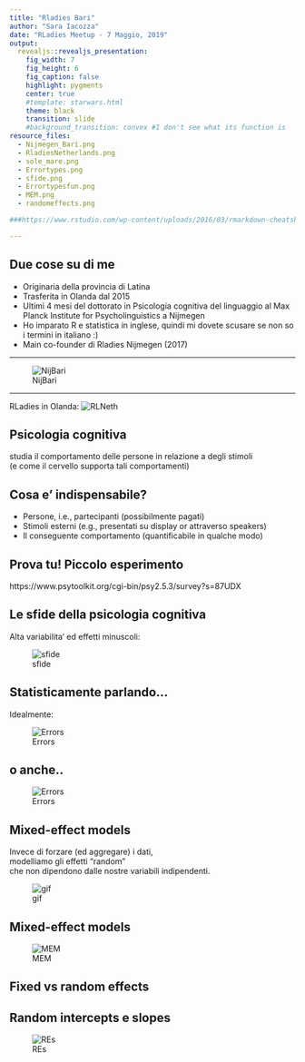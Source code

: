 ---
title: "Rladies Bari"
author: "Sara Iacozza"
date: "RLadies Meetup - 7 Maggio, 2019"
output: 
  revealjs::revealjs_presentation:
    fig_width: 7
    fig_height: 6
    fig_caption: false
    highlight: pygments
    center: true
    #template: starwars.html
    theme: black
    transition: slide
    #background_transition: convex #I don't see what its function is
resource_files:
  - Nijmegen_Bari.png
  - RladiesNetherlands.png
  - sole_mare.png
  - Errortypes.png
  - sfide.png
  - Errortypesfun.png
  - MEM.png
  - randomeffects.png

###https://www.rstudio.com/wp-content/uploads/2016/03/rmarkdown-cheatsheet-2.0.pdf

---

## Due cose su di me 

- Originaria della provincia di Latina
- Trasferita in Olanda dal 2015 
- Ultimi 4 mesi del dottorato in Psicologia cognitiva del linguaggio al Max Planck Institute for Psycholinguistics a Nijmegen
- Ho imparato R e statistica in inglese, quindi mi dovete scusare se non so i termini in italiano :)
- Main co-founder di Rladies Nijmegen (2017)

---

![NijBari](Nijmegen_Bari.png)


---
RLadies in Olanda:
![RLNeth](RladiesNetherlands.png)


## Psicologia cognitiva

studia il comportamento delle persone in relazione a degli stimoli  
(e come il cervello supporta tali comportamenti)

## Cosa e' indispensabile?

- Persone, i.e., partecipanti (possibilmente pagati)
- Stimoli esterni (e.g., presentati su display or attraverso speakers)
- Il conseguente comportamento (quantificabile in qualche modo)

## Prova tu! Piccolo esperimento 

https://www.psytoolkit.org/cgi-bin/psy2.5.3/survey?s=87UDX



## Le sfide della psicologia cognitiva

Alta variabilita' ed effetti minuscoli:

![sfide](sfide.png)


## Statisticamente parlando…

Idealmente:

![Errors](Errortypes.png)

## o anche..

![Errors](Errortypesfun.png)

## Mixed-effect models

Invece di forzare (ed aggregare) i dati,  
modelliamo gli effetti “random”  
che non dipendono dalle nostre variabili indipendenti.

![gif](https://media.giphy.com/media/jxjrmDHjgzCxEM4AiN/giphy.gif)

## Mixed-effect models

![MEM](MEM.png)

## Fixed vs random effects

## Random intercepts e slopes

![REs](randomeffects.png)

